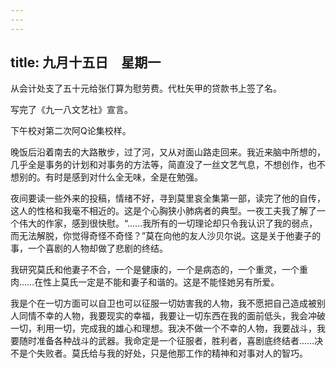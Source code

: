 ```yaml
---
---
---
```

title: 九月十五日　星期一
---




从会计处支了五十元给张仃算为慰劳费。代杜矢甲的贷款书上签了名。

写完了《九一八文艺社》宣言。

下午校对第二次阿Q论集校样。

晚饭后沿着南去的大路散步，过了河，又从对面山路走回来。我近来脑中所想的，几乎全是事务的计划和对事务的方法等，简直没了一丝文艺气息，不想创作，也不想别的。有时是感到对什么全无味，全是在勉强。

夜间要读一些外来的投稿，情绪不好，寻到莫里哀全集第一部，读完了他的自传，这人的性格和我毫不相近的。这是个心胸狭小肺病者的典型。一夜工夫我了解了一个伟大的作家，感到很快慰。“……我所有的一切理论却只令我认识了我的弱点，而无法解脱，你觉得奇怪不奇怪？”莫在向他的友人沙贝尔说。这是关于他妻子的事，一个喜剧的人物却做了悲剧的终结。

我研究莫氏和他妻子不合，一个是健康的，一个是病态的，一个重灵，一个重肉……在性上莫氏一定是不能和妻子和谐的。这是不能怪她另有所爱。

我是个在一切方面可以自卫也可以征服一切妨害我的人物，我不愿把自己造成被别人同情不幸的人物，我要现实的幸福，我要让一切东西在我的面前低头，我会冲破一切，利用一切，完成我的雄心和理想。我决不做一个不幸的人物，我要战斗，我要随时准备各种战斗的武器。我命定是一个征服者，胜利者，喜剧底终结者……决不是个失败者。莫氏给与我的好处，只是他那工作的精神和对事对人的智巧。